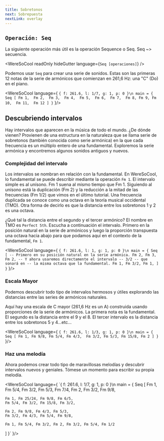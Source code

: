 ```yaml
---
title: Sobretonos 
next: Sobrepuesta
nextLink: overlay
---
```


## `Operación: Seq`
La siguiente operación más útil es la operación Sequence o Seq. Seq ~> secuencia.

<WereSoCool
  readOnly
  hideGutter
  language={`Seq [operaciones]`}
/>

Podemos usar `Seq` para crear una serie de sonidos. Estas son las primeras 12 notas de la serie de armónicos que comienzan en 261,6 Hz: una "C" (Do) en el piano.

<WereSoCool language={
`{ f: 261.6, l: 1/7, g: 1, p: 0 }\n
main = {
  Seq [
    Fm 1, 
    Fm 2, 
    Fm 3, 
    Fm 4, 
    Fm 5, 
    Fm 6, 
    Fm 7, 
    Fm 8,
    Fm 9,
    Fm 10, 
    Fm 11, 
    Fm 12
  ]
}`
}/>

## Descubriendo intervalos

Hay intervalos que aparecen en la música de todo el mundo. ¿De dónde vienen? Provienen de una estructura en la naturaleza que se llama serie de sobretonos (también conocida como serie armónica) en la que cada frecuencia es un múltiplo entero de una fundamental. Exploremos la serie armónica y encontremos algunos sonidos antiguos y nuevos.

### Complejidad del intervalo

Los intervalos se nombran en relación con la fundamental. En WereSoCool, lo fundamental se puede describir mediante la
operación `Fm 1`. El intervalo simple es al unísono. Fm 1 suena al mismo tiempo que Fm 1. Siguiendo al unísono está la
duplicación (Fm 2) y la reducción a la mitad de las frecuencias (Fm 1/2) que vimos en el último tutorial. Una
frecuencia duplicada se conoce como una octava en la teoría musical occidental (TMO). Otra forma de decirlo es que la distancia entre los sobretonos 1 y 2 es una octava.


¿Qué tal la distancia entre el segundo y el tercer armónico? El nombre en TMO es `Perfect 5th`. Escucha a continuación el intervalo. Primero en la posición natural en la serie de armónicos y luego la proporción transpuesta una octava hacia abajo para que podamos aquí en el contexto de la fundamental, `Fm 1`.

<WereSoCool language={
`{ f: 261.6, l: 1, g: 1, p: 0 }\n
main = {
   Seq [
   -- Primero en su posición natural en la serie armónica.
     Fm 2,
     Fm 3,
     Fm 2,
   -- Y ahora usaremos directamente el intervalo -- 3/2 -- que sonará en
   -- la misma octava que la fundamental.
     Fm 1,
     Fm 3/2,
     Fm 1,
   ]
}`
}/>

### Escala Mayor

Podemos descubrir todo tipo de intervalos hermosos y útiles explorando las distancias entre las series de armónicos naturales.

Aquí hay una escala de C mayor (261,6 Hz es un A) construida usando proporciones de la serie de armónicos. La primera nota es la fundamental. El segundo es la distancia entre el 9 y el 8. El tercer intervalo es la distancia entre los sobretonos 5 y 4...etc...

<WereSoCool language={
`{ f: 261.6, l: 1/3, g: 1, p: 0 }\n
main = {
  Seq [
    Fm 1, Fm 9/8, Fm 5/4, Fm 4/3, 
    Fm 3/2, Fm 5/3, Fm 15/8, Fm 2
  ]
}`
}/>

### Haz una melodía

Ahora podemos crear todo tipo de maravillosas melodías y descubrir intervalos nuevos y geniales. Tómese un momento para escribir su propia melodía.

<WereSoCool language={
`{ f: 261.6, l: 1/7, g: 1, p: 0 }\n
main = {
  Seq [
    Fm 1, Fm 5/4, Fm 3/2, Fm 5/3, 
    Fm 7/4, Fm 2, Fm 3/2, Fm 9/8, 
    
    Fm 1, Fm 25/24, Fm 9/8, Fm 6/5, 
    Fm 5/4, Fm 3/2, Fm 15/8, Fm 3/2,
    
    Fm 2, Fm 9/8, Fm 4/3, Fm 5/3, 
    Fm 3/2, Fm 4/3, Fm 5/4, Fm 9/8, 
    
    Fm 1, Fm 5/4, Fm 3/2, Fm 2, Fm 3/2, Fm 5/4, Fm 1/2
  ]
}`
}/>

